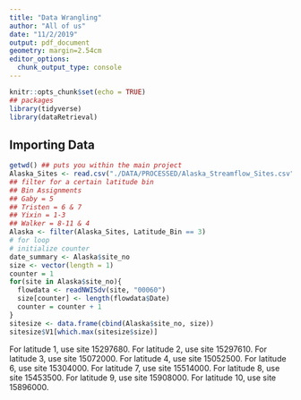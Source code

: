 ```yaml
---
title: "Data Wrangling"
author: "All of us"
date: "11/2/2019"
output: pdf_document
geometry: margin=2.54cm
editor_options: 
  chunk_output_type: console
---
```




```r
knitr::opts_chunk$set(echo = TRUE)
## packages
library(tidyverse)
library(dataRetrieval)
```

## Importing Data

```r
getwd() ## puts you within the main project
Alaska_Sites <- read.csv("./DATA/PROCESSED/Alaska_Streamflow_Sites.csv")
## filter for a certain latitude bin
## Bin Assignments
## Gaby = 5
## Tristen = 6 & 7
## Yixin = 1-3
## Walker = 8-11 & 4
Alaska <- filter(Alaska_Sites, Latitude_Bin == 3)
# for loop
# initialize counter
date_summary <- Alaska$site_no
size <- vector(length = 1)
counter = 1
for(site in Alaska$site_no){
  flowdata <- readNWISdv(site, "00060")
  size[counter] <- length(flowdata$Date)
  counter = counter + 1
}
sitesize <- data.frame(cbind(Alaska$site_no, size))
sitesize$V1[which.max(sitesize$size)]
```
For latitude 1, use site 15297680.
For latitude 2, use site 15297610.
For latitude 3, use site 15072000.
For latitude 4, use site 15052500.
For latitude 6, use site 15304000.
For latitude 7, use site 15514000.
For latitude 8, use site 15453500.
For latitude 9, use site 15908000.
For latitude 10, use site 15896000.


